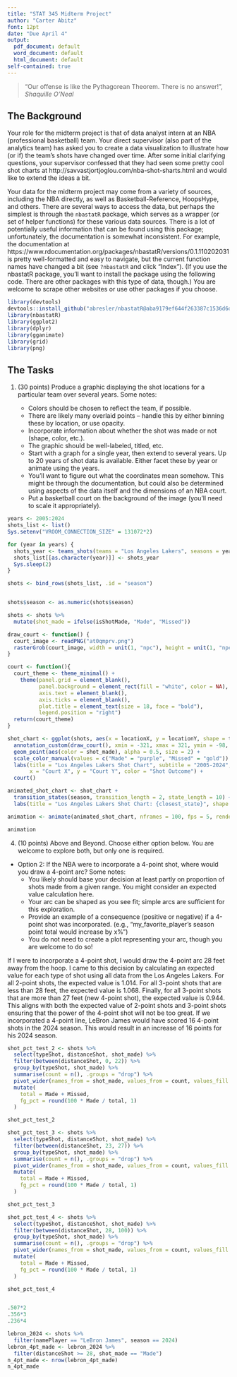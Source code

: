```yaml
---
title: "STAT 345 Midterm Project"
author: "Carter Abitz"
font: 12pt
date: "Due April 4"
output:
  pdf_document: default
  word_document: default
  html_document: default
self-contained: true
---
```


> "Our offense is like the Pythagorean Theorem. There is no answer!", _Shaquille O'Neal_

## The Background

Your role for the midterm project is that of data analyst intern at an NBA (professional basketball) team. Your direct supervisor (also part of the analytics team) has asked you to create a data visualization to illustrate how (or if) the team's shots have changed over time. After some initial clarifying questions, your supervisor confessed that they had seen some pretty cool shot charts at http://savvastjortjoglou.com/nba-shot-sharts.html and would like to extend the ideas a bit. 

Your data for the midterm project may come from a variety of sources, including the NBA directly, as well as Basketball-Reference, HoopsHype, and others. There are several ways to access the data, but perhaps the simplest is through the `nbastatR` package, which serves as a wrapper (or set of helper functions) for these various data sources. There is a lot of potentially useful information that can be found using this package; unfortunately, the documentation is somewhat inconsistent. For example, the documentation at https://www.rdocumentation.org/packages/nbastatR/versions/0.1.110202031 is pretty well-formatted and easy to navigate, but the current function names have changed a bit (see `?nbastatR` and click "Index"). (If you use the nbastatR package, you'll want to install the package using the following code. There are other packages with this type of data, though.) You are welcome to scrape other websites or use other packages if you choose.


```r
library(devtools)
devtools::install_github("abresler/nbastatR@aba9179ef644f263387c1536d6ddd26104d79cf4")
library(nbastatR)
library(ggplot2)
library(dplyr)
library(gganimate)
library(grid)
library(png)
```


## The Tasks

1. (30 points) Produce a graphic displaying the shot locations for a particular team over several years. Some notes:

   - Colors should be chosen to reflect the team, if possible.
   - There are likely many overlaid points -- handle this by either binning these by location, or use opacity.
   - Incorporate information about whether the shot was made or not (shape, color, etc.).
   - The graphic should be well-labeled, titled, etc.
   - Start with a graph for a single year, then extend to several years. Up to 20 years of shot data is available. Either facet these by year or animate using the years.
   - You'll want to figure out what the coordinates mean somehow. This might be through the documentation, but could also be determined using aspects of the data itself and the dimensions of an NBA court.
    - Put a basketball court on the background of the image (you'll need to scale it appropriately).

```r
years <- 2005:2024
shots_list <- list()
Sys.setenv("VROOM_CONNECTION_SIZE" = 131072*2) 

for (year in years) {  
  shots_year <- teams_shots(teams = "Los Angeles Lakers", seasons = year) 
  shots_list[[as.character(year)]] <- shots_year
  Sys.sleep(2)
}

shots <- bind_rows(shots_list, .id = "season") 


shots$season <- as.numeric(shots$season)

shots <- shots %>%
  mutate(shot_made = ifelse(isShotMade, "Made", "Missed"))

draw_court <- function() { 
  court_image <- readPNG("at0qmprv.png")
  rasterGrob(court_image, width = unit(1, "npc"), height = unit(1, "npc"), interpolate = TRUE)
}

court <- function(){
  court_theme <- theme_minimal() +
    theme(panel.grid = element_blank(),
          panel.background = element_rect(fill = "white", color = NA),
          axis.text = element_blank(),
          axis.ticks = element_blank(),
          plot.title = element_text(size = 18, face = "bold"),
          legend.position = "right")
  return(court_theme)
}

shot_chart <- ggplot(shots, aes(x = locationX, y = locationY, shape = typeShot)) + 
  annotation_custom(draw_court(), xmin = -321, xmax = 321, ymin = -98, ymax = 898) +
  geom_point(aes(color = shot_made), alpha = 0.5, size = 2) +
  scale_color_manual(values = c("Made" = "purple", "Missed" = "gold")) +
  labs(title = "Los Angeles Lakers Shot Chart", subtitle = "2005-2024",
       x = "Court X", y = "Court Y", color = "Shot Outcome") +
  court()

animated_shot_chart <- shot_chart +
  transition_states(season, transition_length = 2, state_length = 10) +
  labs(title = "Los Angeles Lakers Shot Chart: {closest_state}", shape = "Shot Type")

animation <- animate(animated_shot_chart, nframes = 100, fps = 5, renderer = gifski_renderer())

animation

```
   
4. (10 points) Above and Beyond. Choose either option below. You are welcome to explore both, but only one is required. 
  - Option 2: If the NBA were to incorporate a 4-point shot, where would you draw a 4-point arc? Some notes:
    - You likely should base your decision at least partly on proportion of shots made from a given range. You might consider an expected value calculation here.
    - Your arc can be shaped as you see fit; simple arcs are sufficient for this exploration.
    - Provide an example of a consequence (positive or negative) if a 4-point shot was incorporated. (e.g., "my_favorite_player's season point total would increase by x%")
    - You do not need to create a plot representing your arc, though you are welcome to do so!

If I were to incorporate a 4-point shot, I would draw the 4-point arc 28 feet away from the hoop. I came to this decision by calculating an expected value for each type of shot using all data from the Los Angeles Lakers. For all 2-point shots, the expected value is 1.014. For all 3-point shots that are less than 28 feet, the expected value is 1.068. Finally, for all 3-point shots that are more than 27 feet (new 4-point shot), the expected value is 0.944. This aligns with both the expected value of 2-point shots and 3-point shots ensuring that the power of the 4-point shot will not be too great. If we incorporated a 4-point line, LeBron James would have scored 16 4-point shots in the 2024 season. This would result in an increase of 16 points for his 2024 season. 
```r
shot_pct_test_2 <- shots %>%
  select(typeShot, distanceShot, shot_made) %>%
  filter(between(distanceShot, 0, 22)) %>%
  group_by(typeShot, shot_made) %>%
  summarise(count = n(), .groups = "drop") %>%
  pivot_wider(names_from = shot_made, values_from = count, values_fill = 0) %>%
  mutate(
    total = Made + Missed,
    fg_pct = round(100 * Made / total, 1)
  )

shot_pct_test_2

shot_pct_test_3 <- shots %>%
  select(typeShot, distanceShot, shot_made) %>%
  filter(between(distanceShot, 23, 27)) %>%
  group_by(typeShot, shot_made) %>%
  summarise(count = n(), .groups = "drop") %>%
  pivot_wider(names_from = shot_made, values_from = count, values_fill = 0) %>%
  mutate(
    total = Made + Missed,
    fg_pct = round(100 * Made / total, 1)
  )

shot_pct_test_3

shot_pct_test_4 <- shots %>%
  select(typeShot, distanceShot, shot_made) %>%
  filter(between(distanceShot, 28, 100)) %>%
  group_by(typeShot, shot_made) %>%
  summarise(count = n(), .groups = "drop") %>%
  pivot_wider(names_from = shot_made, values_from = count, values_fill = 0) %>%
  mutate(
    total = Made + Missed,
    fg_pct = round(100 * Made / total, 1)
  )

shot_pct_test_4


.507*2
.356*3
.236*4

lebron_2024 <- shots %>%
  filter(namePlayer == "LeBron James", season == 2024)
lebron_4pt_made <- lebron_2024 %>%
  filter(distanceShot >= 28, shot_made == "Made")
n_4pt_made <- nrow(lebron_4pt_made)
n_4pt_made

```


  
  
  
  


